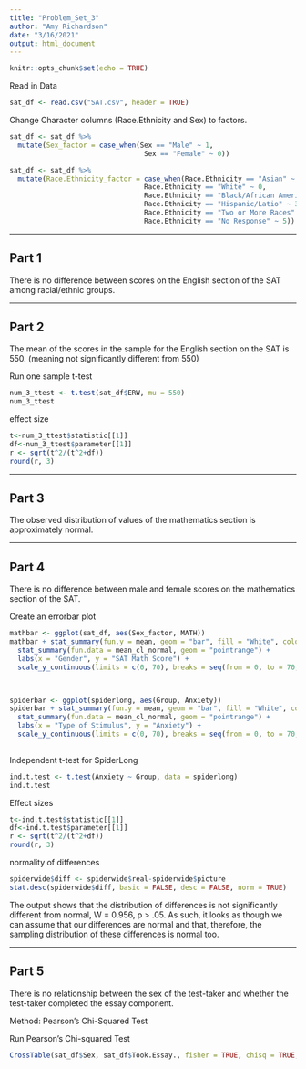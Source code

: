 ```yaml
---
title: "Problem_Set_3"
author: "Amy Richardson"
date: "3/16/2021"
output: html_document
---
```


```r
knitr::opts_chunk$set(echo = TRUE)
```

Read in Data
```r
sat_df <- read.csv("SAT.csv", header = TRUE)
```

Change Character columns (Race.Ethnicity and Sex) to factors.
```r
sat_df <- sat_df %>% 
  mutate(Sex_factor = case_when(Sex == "Male" ~ 1,
                                 Sex == "Female" ~ 0))

sat_df <- sat_df %>% 
  mutate(Race.Ethnicity_factor = case_when(Race.Ethnicity == "Asian" ~ 1,
                                 Race.Ethnicity == "White" ~ 0,
                                 Race.Ethnicity == "Black/African American" ~ 2,
                                 Race.Ethnicity == "Hispanic/Latio" ~ 3,
                                 Race.Ethnicity == "Two or More Races" ~ 4,
                                 Race.Ethnicity == "No Response" ~ 5))

```

***
## Part 1
There is no difference between scores on the English section of the SAT among racial/ethnic groups. 



***
## Part 2
The mean of the scores in the sample for the English section on the SAT is 550. (meaning not significantly different from 550)


Run one sample t-test
```r
num_3_ttest <- t.test(sat_df$ERW, mu = 550)
num_3_ttest
```

effect size
```r
t<-num_3_ttest$statistic[[1]]
df<-num_3_ttest$parameter[[1]]
r <- sqrt(t^2/(t^2+df))
round(r, 3)
```


***
## Part 3
The observed distribution of values of the mathematics section is approximately normal.  



***
## Part 4
There is no difference between male and female scores on the mathematics section of the SAT.


Create an errorbar plot
```r
mathbar <- ggplot(sat_df, aes(Sex_factor, MATH))
mathbar + stat_summary(fun.y = mean, geom = "bar", fill = "White", colour = "Black") +
  stat_summary(fun.data = mean_cl_normal, geom = "pointrange") + 
  labs(x = "Gender", y = "SAT Math Score") +
  scale_y_continuous(limits = c(0, 70), breaks = seq(from = 0, to = 70, by = 10))
      


spiderbar <- ggplot(spiderlong, aes(Group, Anxiety))
spiderbar + stat_summary(fun.y = mean, geom = "bar", fill = "White", colour = "Black") +
  stat_summary(fun.data = mean_cl_normal, geom = "pointrange") + 
  labs(x = "Type of Stimulus", y = "Anxiety") +
  scale_y_continuous(limits = c(0, 70), breaks = seq(from = 0, to = 70, by = 10))
      
```





Independent t-test for SpiderLong
```r
ind.t.test <- t.test(Anxiety ~ Group, data = spiderlong)
ind.t.test
```
Effect sizes
```r
t<-ind.t.test$statistic[[1]]
df<-ind.t.test$parameter[[1]]
r <- sqrt(t^2/(t^2+df))
round(r, 3)
```

normality of differences
```r
spiderwide$diff <- spiderwide$real-spiderwide$picture
stat.desc(spiderwide$diff, basic = FALSE, desc = FALSE, norm = TRUE)
```
The output shows that the distribution of differences is not significantly different from normal, W = 0.956, p > .05. As such, it looks as though we can assume that our differences are normal and that, therefore, the sampling distribution of these differences is normal too.





***
## Part 5
There is no relationship between the sex of the test-taker and whether the test-taker completed the essay component. 

Method:  Pearson's Chi-Squared Test

Run Pearson's Chi-squared Test
```r
CrossTable(sat_df$Sex, sat_df$Took.Essay., fisher = TRUE, chisq = TRUE, expected = TRUE, prop.c = FALSE, prop.t = FALSE, prop.chisq = FALSE,  sresid = TRUE, format = "SPSS")
```




















